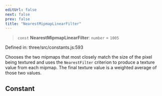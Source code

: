 ```yaml
---
editUrl: false
next: false
prev: false
title: "NearestMipmapLinearFilter"
---
```


> `const` **NearestMipmapLinearFilter**: `number` = `1005`

Defined in: three/src/constants.js:593

Chooses the two mipmaps that most closely match the size of the pixel being textured and
uses the `NearestFilter` criterion to produce a texture value from each mipmap.
The final texture value is a weighted average of those two values.

## Constant

